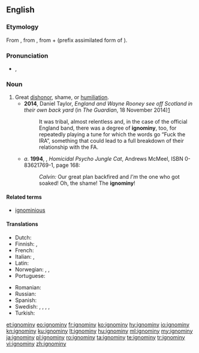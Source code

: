 ==English==

===Etymology===
From {{etyl|fr|en}} {{term|ignominie|lang=fr}}, from {{etyl|la|en}} {{term|ignominia|ignōminia|lang=la}}, from {{term|ig-||not|lang=la}} + {{term|nomen||name|lang=la}} (prefix assimilated form of {{term|in-|lang=la}}).

===Pronunciation===
* {{enPR|ĭg'nə-mĭn'ē}}, {{IPA|/ˈɪɡnəmɪni/|lang=en}}

===Noun===
{{en-noun|ignominies}}

# Great [[dishonor]], shame, or [[humiliation]].
#* '''2014''', Daniel Taylor, ''England and Wayne Rooney see off Scotland in their own back yard'' (in ''The Guardian'', 18 November 2014)[http://www.theguardian.com/football/2014/nov/18/scotland-england-international-friendly-match-report] 
#*: It was tribal, almost relentless and, in the case of the official England band, there was a degree of '''ignominy''', too, for repeatedly playing a tune for which the words go “Fuck the IRA”, something that could lead to a full breakdown of their relationship with the FA.
#* ''a.'' '''1994''', {{w|Bill Watterson}}, ''Homicidal Psycho Jungle Cat'', Andrews McMeel, ISBN 0-83621769-1, page 168:
#*: ''Calvin:'' Our great plan backfired and ''I'm''<!--italic and bold--> the one who got soaked! Oh, the shame! The '''ignominy'''!<!--original in majuscules-->

====Related terms====
* [[ignominious]]

====Translations====
{{trans-top|Great dishonor, shame, or humiliation}}
* Dutch: {{t+|nl|schaamte}}
* Finnish: {{t|fi|häpeä}}, {{t|fi|häpeällinen teko}}
* French: {{t+|fr|ignominie|f}}
* Italian: {{t+|it|ignominia|f}}, {{t+|it|infamia|f}}
* Latin: {{t|la|ignominia}}
* Norwegian: {{t|no|skjensel|m}},  {{t|no|vanære|m}},  {{t|no|skam|m}}
* Portuguese: {{t+|pt|ignomínia|f}}
{{trans-mid}}
* Romanian: {{t+|ro|ignominie|f}}
* Russian: {{t+|ru|бесчестье|n}}
* Spanish: {{t+|es|ignominia}}
* Swedish: {{t+|sv|vanära}}, {{t+|sv|skam}}, {{t+|sv|nesa}}, {{t|sv|skymf}}, {{t+|sv|smälek}}
* Turkish: {{t+|tr|rezalet}}
{{trans-bottom}}

[[et:ignominy]]
[[eo:ignominy]]
[[fr:ignominy]]
[[ko:ignominy]]
[[hy:ignominy]]
[[io:ignominy]]
[[kn:ignominy]]
[[ku:ignominy]]
[[lt:ignominy]]
[[hu:ignominy]]
[[ml:ignominy]]
[[my:ignominy]]
[[ja:ignominy]]
[[pl:ignominy]]
[[ro:ignominy]]
[[ta:ignominy]]
[[te:ignominy]]
[[tr:ignominy]]
[[vi:ignominy]]
[[zh:ignominy]]